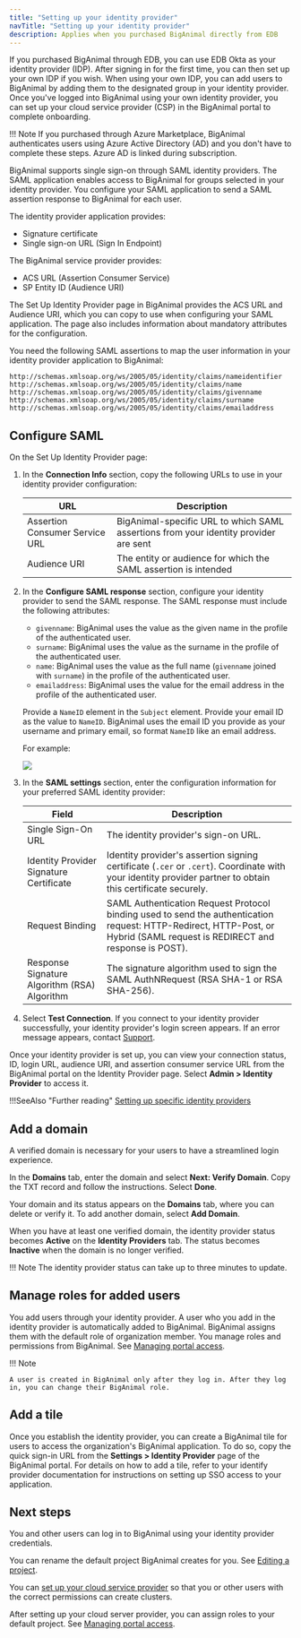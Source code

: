 ```yaml
---
title: "Setting up your identity provider"
navTitle: "Setting up your identity provider"
description: Applies when you purchased BigAnimal directly from EDB
---
```


If you purchased BigAnimal through EDB, you can use EDB Okta as your identity provider (IDP). After signing in for the first time, you can then set up your own IDP if you wish. When using your own IDP, you can add users to BigAnimal by adding them to the designated group in your identity provider. Once you've logged into BigAnimal using your own identity provider, you can set up your cloud service provider (CSP) in the BigAnimal portal to complete onboarding. 

!!! Note
    If you purchased through Azure Marketplace, BigAnimal authenticates users using Azure Active Directory (AD) and you don't have to complete these steps. Azure AD is linked during subscription.

BigAnimal supports single sign-on through SAML identity providers. The SAML application enables access to BigAnimal for groups selected in your identity provider. You configure your SAML application to send a SAML assertion response to BigAnimal for each user.

The identity provider application provides:
- Signature certificate
- Single sign-on URL (Sign In Endpoint)

The BigAnimal service provider provides:
- ACS URL (Assertion Consumer Service)
- SP Entity ID (Audience URI)

The Set Up Identity Provider page in BigAnimal provides the ACS URL and Audience URI, which you can copy to use when configuring your SAML application. The page also includes information about mandatory attributes for the configuration.

You need the following SAML assertions to map the user information in your identity provider application to BigAnimal:

```
http://schemas.xmlsoap.org/ws/2005/05/identity/claims/nameidentifier
http://schemas.xmlsoap.org/ws/2005/05/identity/claims/name
http://schemas.xmlsoap.org/ws/2005/05/identity/claims/givenname
http://schemas.xmlsoap.org/ws/2005/05/identity/claims/surname
http://schemas.xmlsoap.org/ws/2005/05/identity/claims/emailaddress
```

## Configure SAML

On the Set Up Identity Provider page:

1. In the **Connection Info** section, copy the following URLs to use in your identity provider configuration:  
   
   | URL                            | Description |
   | ------------------------------ | ----------- |
   | Assertion Consumer Service URL | BigAnimal-specific URL to which SAML assertions from your identity provider are sent |
   | Audience URI                   | The entity or audience for which the SAML assertion is intended |
2. In the **Configure SAML response** section, configure your identity provider to send the SAML response. The SAML response must include the following attributes:
   - `givenname`: BigAnimal uses the value as the given name in the profile of the authenticated user.
   - `surname`: BigAnimal uses the value as the surname in the profile of the authenticated user.
   - `name`: BigAnimal uses the value as the full name (`givenname` joined with `surname`) in the profile of the authenticated user.
   - `emailaddress`: BigAnimal uses the value for the email address in the profile of the authenticated user. 
   
   Provide a `NameID` element in the `Subject` element. Provide your email ID as the value to `NameID`. BigAnimal uses the email ID you provide as your username and primary email, so format `NameID` like an email address.

   For example:

   ![](../images/nameID.png)
3. In the **SAML settings** section, enter the configuration information for your preferred SAML identity provider:

   | Field      | Description |
   | ---------- | ----------- |
   | Single Sign-On URL | The identity provider's sign-on URL. |
   | Identity Provider Signature Certificate | Identity provider's assertion signing certificate (`.cer` or `.cert`). Coordinate with your identity provider partner to obtain this certificate securely. |
   | Request Binding | SAML Authentication Request Protocol binding used to send the authentication request: HTTP-Redirect,  HTTP-Post, or Hybrid (SAML request is REDIRECT and response is POST). |
   | Response Signature Algorithm (RSA) Algorithm | The signature algorithm used to sign the SAML AuthNRequest (RSA SHA-1 or RSA SHA-256). |
4. Select **Test Connection**. If you connect to your identity provider successfully, your identity provider's login screen appears. If an error message appears, contact [Support](/biganimal/latest/overview/support).

Once your identity provider is set up, you can view your connection status, ID, login URL, audience URI, and assertion consumer service URL from the BigAnimal portal on the Identity Provider page. Select **Admin > Identity Provider** to access it.

!!!SeeAlso "Further reading"
   [Setting up specific identity providers](knowledge_articles)
## Add a domain

A verified domain is necessary for your users to have a streamlined login experience. 

In the **Domains** tab, enter the domain and select **Next: Verify Domain**. Copy the TXT record and follow the instructions. Select **Done**. 

Your domain and its status appears on the **Domains** tab, where you can delete or verify it. To add another domain, select **Add Domain**. 

When you have at least one verified domain, the identity provider status becomes **Active** on the **Identity Providers** tab. The status becomes **Inactive** when the domain is no longer verified. 

!!! Note
    The identity provider status can take up to three minutes to update.

## Manage roles for added users

You add users through your identity provider. A user who you add in the identity provider is automatically added to BigAnimal. BigAnimal assigns them with the default role of organization member. You manage roles and permissions from BigAnimal. See [Managing portal access](/biganimal/latest/administering_cluster/01_portal_access/).

!!! Note

    A user is created in BigAnimal only after they log in. After they log in, you can change their BigAnimal role.

## Add a tile

Once you establish the identity provider, you can create a BigAnimal tile for users to access the organization's BigAnimal application. To do so, copy the quick sign-in URL from the **Settings > Identity Provider** page of the BigAnimal portal. For details on how to add a tile, refer to your identify provider documentation for instructions on setting up SSO access to your application.


## Next steps

You and other users can log in to BigAnimal using your identity provider credentials.

You can rename the default project BigAnimal creates for you. See [Editing a project](/biganimal/release/administering_cluster/projects/#editing-a-project).

You can [set up your cloud service provider](/biganimal/latest/getting_started/02_connecting_to_your_cloud/) so that you or other users with the correct permissions can create clusters.

After setting up your cloud server provider, you can assign roles to your default project. See [Managing portal access](/biganimal/release/administering_cluster/01_portal_access).


